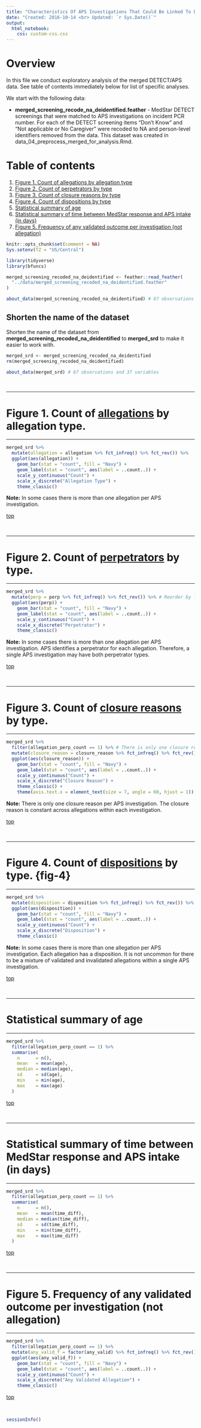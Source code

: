 ```yaml
---
title: "Characteristics Of APS Investigations That Could Be Linked To DETECT Screenings"
date: "Created: 2016-10-14 <br> Updated: `r Sys.Date()`"
output: 
  html_notebook:
    css: custom-css.css
---
```


# Overview

In this file we conduct exploratory analysis of the merged DETECT/APS data. See table of contents immediately below for list of specific analyses.

We start with the following data:

* **merged_screening_recode_na_deidentified.feather** - MedStar DETECT screenings that were matched to APS investigations on incident PCR number. For each of the DETECT screening items "Don't Know" and "Not applicable or No Caregiver" were recoded to NA and person-level identifiers removed from the data. This dataset was created in data_04_preprocess_merged_for_analysis.Rmd.


# Table of contents

1. [Figure 1. Count of allegations by allegation type](#fig-1)    
2. [Figure 2. Count of perpetrators by type](#fig-2)   
3. [Figure 3. Count of closure reasons by type](#fig-3)      
4. [Figure 4. Count of dispositions by type](#fig-4)      
5. [Statistical summary of age](#age)     
6. [Statistical summary of time between MedStar response and APS intake (in days)](#time)    
7. [Figure 5. Frequency of any validated outcome per investigation (not allegation)](#fig-5)    

```r
knitr::opts_chunk$set(comment = NA)
Sys.setenv(TZ = "US/Central")
```

```r
library(tidyverse)
library(bfuncs)
```

```r
merged_screening_recoded_na_deidentified <- feather::read_feather(
  "../data/merged_screening_recoded_na_deidentified.feather"
)
```

```r
about_data(merged_screening_recoded_na_deidentified) # 67 observations and 37 variables
```


## Shorten the name of the dataset

Shorten the name of the dataset from **merged_screening_recoded_na_deidentified** to **merged_srd** to make it easier to work with.

```r
merged_srd <- merged_screening_recoded_na_deidentified
rm(merged_screening_recoded_na_deidentified)
```

```r
about_data(merged_srd) # 67 observations and 37 variables
```

&nbsp;










-------------------------------------------------------------------------------

# Figure 1. Count of [allegations](http://www.dfps.state.tx.us/handbooks/APS/Files/APS_pg_1340.asp#APS_1340) by allegation type. {#fig-1}

-------------------------------------------------------------------------------

```r
merged_srd %>% 
  mutate(allegation = allegation %>% fct_infreq() %>% fct_rev()) %>%
  ggplot(aes(allegation)) +
    geom_bar(stat = "count", fill = "Navy") +
    geom_label(stat = "count", aes(label = ..count..)) +
    scale_y_continuous("Count") +
    scale_x_discrete("Allegation Type") +
    theme_classic()
```

**Note:** In some cases there is more than one allegation per APS investigation.

[top](#top)

&nbsp;










-------------------------------------------------------------------------------

# Figure 2. Count of [perpetrators](http://www.dfps.state.tx.us/handbooks/APS/Files/APS_pg_1330.asp#APS_1330) by type. {#fig-2}

-------------------------------------------------------------------------------

```r
merged_srd %>% 
  mutate(perp = perp %>% fct_infreq() %>% fct_rev()) %>% # Reorder by frequency - small to large
  ggplot(aes(perp)) +
    geom_bar(stat = "count", fill = "Navy") +
    geom_label(stat = "count", aes(label = ..count..)) +
    scale_y_continuous("Count") +
    scale_x_discrete("Perpetrator") +
    theme_classic()
```

**Note:** In some cases there is more than one allegation per APS investigation. APS identifies a perpetrator for each allegation. Therefore, a single APS investigation may have both perpetrator types.

[top](#top)

&nbsp;










-------------------------------------------------------------------------------

# Figure 3. Count of [closure reasons](http://www.dfps.state.tx.us/handbooks/APS/Files/APS_pg_2800.asp#APS_2900) by type. {#fig-3}

-------------------------------------------------------------------------------

```r
merged_srd %>% 
  filter(allegation_perp_count == 1) %>% # There is only one closure reason per APS investigation
  mutate(closure_reason = closure_reason %>% fct_infreq() %>% fct_rev()) %>%
  ggplot(aes(closure_reason)) +
    geom_bar(stat = "count", fill = "Navy") +
    geom_label(stat = "count", aes(label = ..count..)) +
    scale_y_continuous("Count") +
    scale_x_discrete("Closure Reason") +
    theme_classic() +
    theme(axis.text.x = element_text(size = 7, angle = 60, hjust = 1))
```

**Note:** There is only one closure reason per APS investigation. The closure reason is constant across allegations within each investigation.



[top](#top)

&nbsp;










-------------------------------------------------------------------------------

# Figure 4. Count of [dispositions](http://www.dfps.state.tx.us/handbooks/APS/Files/APS_pg_2700.asp#APS_2700) by type. {fig-4}

-------------------------------------------------------------------------------

```r
merged_srd %>% 
  mutate(disposition = disposition %>% fct_infreq() %>% fct_rev()) %>% # Reorder by frequency - small to large
  ggplot(aes(disposition)) +
    geom_bar(stat = "count", fill = "Navy") +
    geom_label(stat = "count", aes(label = ..count..)) +
    scale_y_continuous("Count") +
    scale_x_discrete("Disposition") +
    theme_classic()
```

**Note:** In some cases there is more than one allegation per APS investigation. Each allegation has a disposition. It is not uncommon for there to be a mixture of validated and invalidated allegations within a single APS investigation.



[top](#top)

&nbsp;










-------------------------------------------------------------------------------

# Statistical summary of age {#age}

-------------------------------------------------------------------------------

```r
merged_srd %>% 
  filter(allegation_perp_count == 1) %>% 
  summarise(
    n      = n(),
    mean   = mean(age),
    median = median(age),
    sd     = sd(age),
    min    = min(age),
    max    = max(age)
  )
```


[top](#top)

&nbsp;










-------------------------------------------------------------------------------

# Statistical summary of time between MedStar response and APS intake (in days) {#time}

-------------------------------------------------------------------------------

```r
merged_srd %>% 
  filter(allegation_perp_count == 1) %>% 
  summarise(
    n      = n(),
    mean   = mean(time_diff),
    median = median(time_diff),
    sd     = sd(time_diff),
    min    = min(time_diff),
    max    = max(time_diff)
  )
```


[top](#top)

&nbsp;










-------------------------------------------------------------------------------

# Figure 5. Frequency of any validated outcome per investigation (not allegation) {#fig-5} 

-------------------------------------------------------------------------------

```r
merged_srd %>% 
  filter(allegation_perp_count == 1) %>%
  mutate(any_valid_f = factor(any_valid) %>% fct_infreq() %>% fct_rev()) %>%
  ggplot(aes(any_valid_f)) +
    geom_bar(stat = "count", fill = "Navy") +
    geom_label(stat = "count", aes(label = ..count..)) +
    scale_y_continuous("Count") +
    scale_x_discrete("Any Validated Allegation") +
    theme_classic()
```

[top](#top)

&nbsp;

```r
sessionInfo()
```
